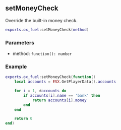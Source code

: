 ## setMoneyCheck

Override the built-in money check.

```lua
exports.ox_fuel:setMoneyCheck(method)
```

### Parameters

- method: `function(): number`

### Example

```lua
exports.ox_fuel:setMoneyCheck(function()
    local accounts = ESX.GetPlayerData().accounts

    for i = 1, #accounts do
        if accounts[i].name == 'bank' then
            return accounts[i].money
        end
    end

    return 0
end)
```
